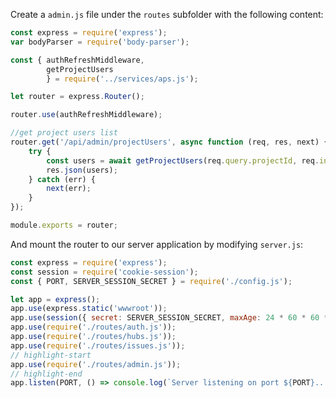 Create a `admin.js` file under the `routes` subfolder with the following content:

```js title="routes/admin.js"
const express = require('express');
var bodyParser = require('body-parser');

const { authRefreshMiddleware,
        getProjectUsers
        } = require('../services/aps.js');

let router = express.Router();

router.use(authRefreshMiddleware); 

//get project users list
router.get('/api/admin/projectUsers', async function (req, res, next) {
    try {
        const users = await getProjectUsers(req.query.projectId, req.internalOAuthToken.access_token);
        res.json(users);
    } catch (err) {
        next(err);
    }
});

module.exports = router;

```

And mount the router to our server application by modifying `server.js`:

```js title="server.js"
const express = require('express');
const session = require('cookie-session');
const { PORT, SERVER_SESSION_SECRET } = require('./config.js');

let app = express();
app.use(express.static('wwwroot'));
app.use(session({ secret: SERVER_SESSION_SECRET, maxAge: 24 * 60 * 60 * 1000 }));
app.use(require('./routes/auth.js'));
app.use(require('./routes/hubs.js'));
app.use(require('./routes/issues.js')); 
// highlight-start
app.use(require('./routes/admin.js'));
// highlight-end
app.listen(PORT, () => console.log(`Server listening on port ${PORT}...`));
```
